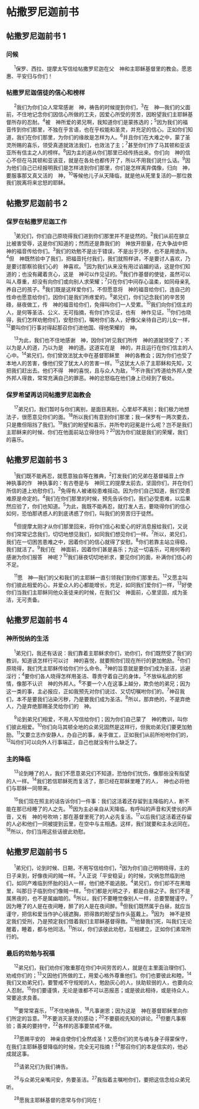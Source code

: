 
# 帖撒罗尼迦前书

## 帖撒罗尼迦前书 1
### 问候

　 <sup>1</sup><Pn>保罗</Pn>、<Pn>西拉</Pn>、<Pn>提摩太</Pn>写信给<Pn>帖撒罗尼迦</Pn>在父　神和主耶稣基督里的教会。愿恩惠、平安归与你们！<br/>
### 帖撒罗尼迦信徒的信心和榜样

　 <sup>2</sup>我们为你们众人常常感谢　神，祷告的时候提到你们，<sup>3</sup>在　神—我们的父面前，不住地记念你们因信心所做的工夫，因爱心所受的劳苦，因盼望我们主耶稣基督所存的忍耐。<sup>4</sup>被　神所爱的弟兄啊，我知道你们是蒙拣选的；<sup>5</sup>因为我们的福音传到你们那里，不独在乎言语，也在乎权能和圣灵，并充足的信心。正如你们知道，我们在你们那里，为你们的缘故是怎样为人。<sup>6</sup>并且你们在大难之中，蒙了圣灵所赐的喜乐，领受真道就效法我们，也效法了主；<sup>7</sup>甚至你们作了<Pn>马其顿</Pn>和<Pn>亚该亚</Pn>所有信<Add>主</Add>之人的榜样。<sup>8</sup>因为主的道从你们那里已经传扬出来。你们向　神的信心不但在<Pn>马其顿</Pn>和<Pn>亚该亚</Pn>，就是在各处也都传开了，所以不用我们说什么话。<sup>9</sup>因为他们自己已经报明我们是怎样进到你们那里，你们是怎样离弃偶像，归向　神，要服事那又真又活的　神，<sup>10</sup>等候他儿子从天降临，就是他从死里复活的—那位救我们脱离将来忿怒的耶稣。<br/>
## 帖撒罗尼迦前书 2
### 保罗在帖撒罗尼迦工作

　 <sup>1</sup>弟兄们，你们自己原晓得我们进到你们那里并不是徒然的。<sup>2</sup>我们从前在<Pn>腓立比</Pn>被害受辱，这是你们知道的；然而还是靠我们的　神放开胆量，在大争战中把　神的福音传给你们。<sup>3</sup>我们的劝勉不是出于错误，不是出于污秽，也不是用诡诈。<sup>4</sup>但　神既然验中了我们，把福音托付我们，我们就照样讲，不是要讨人喜欢，乃是要讨那察验我们心的　神喜欢。<sup>5</sup>因为我们从来没有用过谄媚的话，这是你们知道的；也没有藏着贪心，这是　神可以作见证的。<sup>6</sup>我们作基督的使徒，虽然可以叫人尊重，却没有向你们或向别人求荣耀；<sup>7</sup>只在你们中间存心温柔，如同母亲乳养自己的孩子。<sup>8</sup>我们既是这样爱你们，不但愿意将　神的福音给你们，连自己的性命也愿意给你们，因你们是我们所疼爱的。<sup>9</sup>弟兄们，你们记念我们的辛苦劳碌，昼夜做工，传　神的福音给你们，免得叫你们一人受累。<sup>10</sup>我们向你们信<Add>主</Add>的人，是何等圣洁、公义、无可指摘，有你们作见证，也有　神作见证。<sup>11</sup>你们也晓得，我们怎样劝勉你们，安慰你们，嘱咐你们各人，好像父亲待自己的儿女一样，<sup>12</sup>要叫你们行事对得起那召你们进他国、得他荣耀的　神。<br/>

　 <sup>13</sup>为此，我们也不住地感谢　神，因你们听见我们所传　神的道就领受了；不以为是人的道，乃以为是　神的道。这道实在是　神的，并且运行在你们信<Add>主</Add>的人心中。<sup>14</sup>弟兄们，你们曾效法<Pn>犹太</Pn>中在基督耶稣里　神的各教会；因为你们也受了本地人的苦害，像他们受了<Pn>犹太</Pn>人的苦害一样。<sup>15</sup>这<Pn>犹太</Pn>人杀了主耶稣和先知，又把我们赶出去。他们不得　神的喜悦，且与众人为敌，<sup>16</sup>不许我们传道给外邦人使外邦人得救，常常充满自己的罪恶。<Add>神的</Add>忿怒临在他们身上已经到了极处。<br/>
### 保罗希望再访问帖撒罗尼迦教会

　 <sup>17</sup>弟兄们，我们暂时与你们离别，是面目离别，心里却不离别；我们极力地想法子，很愿意见你们的面。<sup>18</sup>所以我们有意到你们那里；我—<Pn>保罗</Pn>有一两次要去，只是撒但阻挡了我们。<sup>19</sup>我们的盼望和喜乐，并所夸的冠冕是什么呢？岂不是我们主耶稣来的时候、你们在他面前站<Add>立得住</Add>吗？<sup>20</sup>因为你们就是我们的荣耀，我们的喜乐。<br/>
## 帖撒罗尼迦前书 3

　 <sup>1</sup>我们既不能再忍，就愿意独自等在<Pn>雅典</Pn>，<sup>2</sup>打发我们的兄弟在基督福音上作　神执事的<Nt>作　神执事的：有古卷是与　神同工的</Nt><Pn>提摩太</Pn>前去，坚固你们，并在你们所信的道上劝慰你们，<sup>3</sup>免得有人被诸般患难摇动。因为你们自己知道，我们受患难原是命定的。<sup>4</sup>我们在你们那里的时候，预先告诉你们，我们必受患难，以后果然应验了，你们也知道。<sup>5</sup>为此，我既不能再忍，就打发人去，要晓得你们的信心如何，恐怕那诱惑人的到底诱惑了你们，叫我们的劳苦归于徒然。<br/>

　 <sup>6</sup>但<Pn>提摩太</Pn>刚才从你们那里回来，将你们信心和爱心的好消息报给我们，又说你们常常记念我们，切切地想见我们，如同我们想见你们一样。<sup>7</sup>所以，弟兄们，我们在一切困苦患难之中，因着你们的信心就得了安慰。<sup>8</sup>你们若靠主站立得稳，我们就活了。<sup>9</sup>我们在　神面前，因着你们甚是喜乐；为这一切喜乐，可用何等的感谢为你们报答　神呢？<sup>10</sup>我们昼夜切切地祈求，要见你们的面，补满你们信心的不足。<br/>

　 <sup>11</sup>愿　神—我们的父和我们的主耶稣一直引领我们到你们那里去。<sup>12</sup>又愿主叫你们彼此相爱的心，并爱众人的心都能增长，充足，如同我们爱你们一样，<sup>13</sup>好使你们当我们主耶稣同他众圣徒来的时候，在我们父　神面前，心里坚固，成为圣洁，无可责备。<br/>
## 帖撒罗尼迦前书 4
### 神所悦纳的生活

　 <sup>1</sup>弟兄们，我还有话说：我们靠着主耶稣求你们，劝你们，你们既然受了我们的教训，知道该怎样行可以讨　神的喜悦，就要照你们现在所行的更加勉励。<sup>2</sup>你们原晓得，我们凭主耶稣传给你们什么命令。<sup>3</sup>神的旨意就是要你们成为圣洁，远避淫行；<sup>4</sup>要你们各人晓得怎样用圣洁、尊贵守着自己的身体，<sup>5</sup>不放纵私欲的邪情，像那不认识　神的外邦人。<sup>6</sup>不要一个人在这事上越分，欺负他的弟兄；因为这一类的事，主必报应，正如我预先对你们说过、又切切嘱咐你们的。<sup>7</sup>神召我们，本不是要我们沾染污秽，乃是要我们成为圣洁。<sup>8</sup>所以，那弃绝的，不是弃绝人，乃是弃绝那赐圣灵给你们的　神。<br/>

　 <sup>9</sup>论到弟兄们相爱，不用人写信给你们；因为你们自己蒙了　神的教训，叫你们彼此相爱。<sup>10</sup>你们向<Pn>马其顿</Pn>全地的众弟兄固然是这样行，但我劝弟兄们要更加勉励。<sup>11</sup>又要立志作安静人，办自己的事，亲手做工，正如我们从前所吩咐你们的，<sup>12</sup>叫你们可以向外人行事端正，自己也就没有什么缺乏了。<br/>
### 主的降临

　 <sup>13</sup>论到睡了的人，我们不愿意弟兄们不知道，恐怕你们忧伤，像那些没有指望的人一样。<sup>14</sup>我们若信耶稣死而复活了，那已经在耶稣里睡了的人，　神也必将他们与耶稣一同带来。<br/>

　 <sup>15</sup>我们现在照主的话告诉你们一件事：我们这活着还存留到主降临的人，断不能在那已经睡了的人之先。<sup>16</sup>因为主必亲自从天降临，有呼叫的声音和天使长的声音，又有　神的号<Add>吹响</Add>；那在基督里死了的人必先复活。<sup>17</sup>以后我们这活着还存留的人必和他们一同被提到云里，在空中与主相遇。这样，我们就要和主永远同在。<sup>18</sup>所以，你们当用这些话彼此劝慰。<br/>
## 帖撒罗尼迦前书 5

　 <sup>1</sup>弟兄们，论到时候、日期，不用写信给你们，<sup>2</sup>因为你们自己明明晓得，主的日子来到，好像夜间的贼一样。<sup>3</sup>人正说「平安稳妥」的时候，灾祸忽然临到他们，如同产难临到怀胎的妇人一样，他们绝不能逃脱。<sup>4</sup>弟兄们，你们却不在黑暗里，叫那日子临到你们像贼一样。<sup>5</sup>你们都是光明之子，都是白昼之子。我们不是属黑夜的，也不是属幽暗的。<sup>6</sup>所以，我们不要睡觉像别人一样，总要警醒谨守。<sup>7</sup>因为睡了的人是在夜间睡，醉了的人是在夜间醉。<sup>8</sup>但我们既然属乎白昼，就应当谨守，把信和爱当作护心镜遮胸，把得救的盼望当作头盔戴上。<sup>9</sup>因为　神不是预定我们受刑，乃是预定我们借着我们主耶稣基督得救。<sup>10</sup>他替我们死，叫我们无论醒着，睡着，都与他同活。<sup>11</sup>所以，你们该彼此劝慰，互相建立，正如你们素常所行的。<br/>
### 最后的劝勉与祝福

　 <sup>12</sup>弟兄们，我们劝你们敬重那在你们中间劳苦的人，就是在主里面治理你们、劝戒你们的；<sup>13</sup>又因他们所做的工，用爱心格外尊重他们。你们也要彼此和睦。<sup>14</sup>我们又劝弟兄们，要警戒不守规矩的人，勉励灰心的人，扶助软弱的人，也要向众人忍耐。<sup>15</sup>你们要谨慎，无论是谁都不可以恶报恶；或是彼此相待，或是待众人，常要追求良善。<br/>

　 <sup>16</sup>要常常喜乐，<sup>17</sup>不住地祷告，<sup>18</sup>凡事谢恩；因为这是　神在基督耶稣里向你们所定的旨意。<sup>19</sup>不要消灭<Add>圣</Add>灵<Add>的感动</Add>；<sup>20</sup>不要藐视先知的讲论。<sup>21</sup>但要凡事察验；善美的要持守，<sup>22</sup>各样的恶事要禁戒不做。<br/>

　 <sup>23</sup>愿赐平安的　神亲自使你们全然成圣！又愿你们的灵与魂与身子得蒙保守，在我们主耶稣基督降临的时候，完全无可指摘！<sup>24</sup>那召你们的本是信实的，他必成就这事。<br/>

　 <sup>25</sup>请弟兄们为我们祷告。<br/>

　 <sup>26</sup>与众弟兄亲嘴问安，务要圣洁。<sup>27</sup>我指着主嘱咐你们，要把这信念给众弟兄听。<br/>

　 <sup>28</sup>愿我主耶稣基督的恩<Add>常</Add>与你们同在！<br/>
